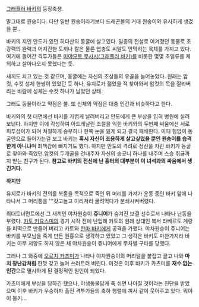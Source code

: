 [[그래플러 바키]]의 등장축생.

말그대로 원숭이다. 다만 일반 원숭이라기보다 드래곤볼의 거대 원숭이와 유사하게 생겼을 뿐..

바키의 지인 안도가 있던 히다산의 동굴에 살고있다. 일종의 전설로 여겨졌던 동물로 초강력의 완력과 어지간한 도끼나 칼은 물론 엽총도 씨알도 안먹히는 육체를 가지고 있다. 여기에 들어간 격투가들은 [[미야모토 무사시(그래플러 바키)]]를 비롯한 몇몇 초일류를 제외하고 살아나오지 못했다는 듯.

새끼도 치고 있는 것 같으며, 동굴에는 자신의 조상들의 유골을 늘어놓았다. 원래는 암컷, 수컷 성체 한쌍이 있었던 듯 하나, 유지로가 젊었을 적 찾아와서 암컷의 목을 잘라버리는 바람에 성체는 수컷 하나가 남았던 상태.

그래도 동물이라고 약점은 불. 또 신체의 약점은 대충 인간과 비슷하다고 한다.

바키와의 첫 대면에선 바키를 가볍게 날려버리고 안도에게 큰 부상을 입혀 병원에 실려보낸다. 하지만 이에 각성하여 아드레날린 조절을 익힌 바키와의 두번째 싸움에선 서로 피투성이가 되며 처절하게 승부하나 한쪽 눈을 잃게 되고 결국 패배한다. 이때 힘없이 동굴안으로 들어가는걸 보고 바키는 '''혹시 자신이 조용하게 살고싶었을 뿐인 원숭이를 습격한게 아니냐'''며 죄책감에 빠지기도 했다. 하지만 안도의 격려로 정신을 차린 바키가 동굴로 찾아와 죽었던 암컷의 두개골을 건내주자 자신의 송곳니 하나를 내주며 스승 취급까지 받는 친구가 된다. '''참고로 바키의 전신에 난 흉터의 대부분이 이 녀석과의 싸움에서 생긴거다.'''

'''하지만'''

유지로가 바키의 전의를 북돋을 목적으로 죽인 뒤 머리를 가져가 운동 중인 바키 앞에 나타나서 그 머리통을 '''갖고놀고 이리저리 굴려먹다가 분쇄시켜버렸다.

최대토너먼트에선 그 새끼인 야차원숭이 '''쥬니어'''가 숨겨진 보결 선수로서 나타나 난동을 부렸다. [[카토 키요스미]]의 경기 시작 전에 난입해 카토의 원래 상대인 복서 라베르토 게랑을 피떡으로 만들어 버리고 카토와 [[한마 바키]]에게 공격을 가했다. 야차원숭이 쥬니어는 바키를 부모님을 죽게 만든 원흉으로 생각하고 있었고 그 생각은 바키도 마찬가지라 바키는 아무 저항도 하지 않은 채 야차원숭이 쥬니어에게 무차별 구타를 당했다.

그러나 그 와중에 [[오로치 카츠미]]가 나타나 야차원숭이의 머리털을 붙잡고 끌고 나와 '''마치 장난감처럼''' 한껏 갖고 놀며 쓰러트려 버린다. 이것은 이후 바키가 카츠미를 '''재수 없는 인간'''으로 멸시하게 된 결정적인 원인이 되었다.

카츠미에게 부상을 당하긴 했으나, 야생동물답게 푹 쉬면 나아질 것이라는 진단을 받았으며 이후 바키가 우승하자 출전 격투가들의 축하 행렬에 껴서 같이 웃어주고 있다. 뭐야 이 몽키...
